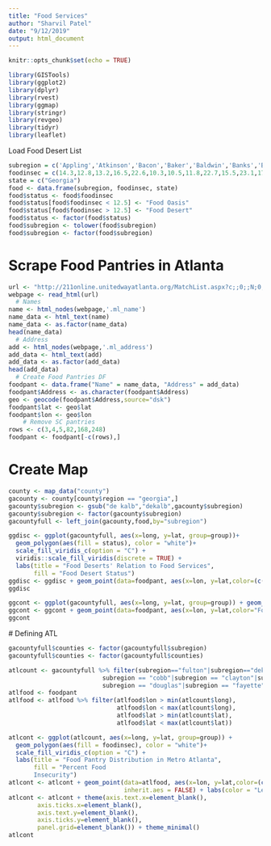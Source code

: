 ```yaml
---
title: "Food Services"
author: "Sharvil Patel"
date: "9/12/2019"
output: html_document
---
```


```r
knitr::opts_chunk$set(echo = TRUE)
```

```r
library(GISTools)
library(ggplot2)
library(dplyr)
library(rvest)
library(ggmap)
library(stringr)
library(revgeo)
library(tidyr)
library(leaflet)
```

Load Food Desert List
```r
subregion = c('Appling','Atkinson','Bacon','Baker','Baldwin','Banks','Barrow','Bartow','Ben Hill','Berrien','Bibb','Bleckley','Brantley','Brooks','Bryan','Bulloch','Burke','Butts','Calhoun','Camden','Candler','Carroll','Catoosa','Charlton','Chatham','Chattahoochee','Chattooga','Cherokee','Clarke','Clay','Clayton','Clinch','Cobb','Coffee','Colquitt','Columbia','Cook','Coweta','Crawford','Crisp','Dade','Dawson','Decatur','DeKalb','Dodge','Dooly','Dougherty','Douglas','Early','Echols','Effingham','Elbert','Emanuel','Evans','Fannin','Fayette','Floyd','Forsyth','Franklin','Fulton','Gilmer','Glascock','Glynn','Gordon','Grady','Greene','Gwinnett','Habersham','Hall','Hancock','Haralson','Harris','Hart','Heard','Henry','Houston','Irwin','Jackson','Jasper','Jeff Davis','Jefferson','Jenkins','Johnson','Jones','Lamar','Lanier','Laurens','Lee','Liberty','Lincoln','Long','Lowndes','Lumpkin','McDuffie','McIntosh','Macon','Madison','Marion','Meriwether','Miller','Mitchell','Monroe','Montgomery','Morgan','Murray','Muscogee','Newton','Oconee','Oglethorpe','Paulding','Peach','Pickens','Pierce','Pike','Polk','Pulaski','Putnam','Quitman','Rabun','Randolph','Richmond','Rockdale','Schley','Screven','Seminole','Spalding','Stephens','Stewart','Sumter','Talbot','Taliaferro','Tattnall','Taylor','Telfair','Terrell','Thomas','Tift','Toombs','Towns','Treutlen','Troup','Turner','Twiggs','Union','Upson','Walker','Walton','Ware','Warren','Washington','Wayne','Webster','Wheeler','White','Whitfield','Wilcox','Wilkes','Wilkinson','Worth')
foodinsec = c(14.3,12.8,13.2,16.5,22.6,10.3,10.5,11.8,22.7,15.5,23.1,17.5,13.2,17.5,11.5,21,22.4,16.1,23.8,13.8,17.2,14.8,9.9,14.8,17.6,16.4,14.9,7.7,21.6,28.4,22.7,20.2,11.7,16.4,14.7,9.8,17.3,11.1,15,22.8,11.1,9.3,20.5,19.2,18.2,19.8,26.9,15.8,23.3,11.1,10.4,16.4,20.7,16.6,11.4,9.1,14.1,5.5,15,17.8,10.6,12,15.5,11.8,18.3,17.4,10.5,10.1,8.3,25.8,13.6,9.8,14.9,13.7,14.5,15.4,18.8,9.6,14.4,13.4,23.1,20.4,18.6,12.7,17.6,18.2,20.6,11.9,17.8,18.1,13.4,19.5,13.1,20.9,16.5,25.3,11.7,19.5,19.9,18.3,21.9,13,16.9,12.8,11.5,20.4,17.1,7.3,13.2,10.4,18.7,9,12.7,10.5,13,18.6,15,21.2,12.4,25.7,22.8,17.1,16.8,20.5,17.4,18.8,14.2,22.2,24.7,19.5,24,17.1,20.8,20.3,25.8,18.7,17.9,18.1,11.2,17.4,18,20,21.8,9.6,17.8,12.8,11.9,19.1,23.2,21.5,15.8,20.3,22.2,11.9,8.4,17.7,20.1,17.6,16.1)
state = c("Georgia")
food <- data.frame(subregion, foodinsec, state)
food$status <- food$foodinsec
food$status[food$foodinsec < 12.5] <- "Food Oasis"
food$status[food$foodinsec > 12.5] <- "Food Desert"
food$status <- factor(food$status)
food$subregion <- tolower(food$subregion)
food$subregion <- factor(food$subregion)
```


# Scrape Food Pantries in Atlanta
```r
url <- "http://211online.unitedwayatlanta.org/MatchList.aspx?c;;0;;N;0;3133948;Clothing/Food/Personal%20Goods/Services;Food/Meal%20Services;24;Food%20Pantries~"
webpage <- read_html(url)
  # Names
name <- html_nodes(webpage,'.ml_name')
name_data <- html_text(name)
name_data <- as.factor(name_data)
head(name_data)
  # Address
add <- html_nodes(webpage,'.ml_address')
add_data <- html_text(add)
add_data <- as.factor(add_data)
head(add_data)
  # Create Food Pantries DF
foodpant <- data.frame("Name" = name_data, "Address" = add_data)
foodpant$Address <- as.character(foodpant$Address)
geo <- geocode(foodpant$Address,source="dsk")
foodpant$lat <- geo$lat
foodpant$lon <- geo$lon
    # Remove SC pantries
rows <- c(3,4,5,82,168,248)
foodpant <- foodpant[-c(rows),]
```


# Create Map
```r
county <- map_data("county")
gacounty <- county[county$region == "georgia",]
gacounty$subregion <- gsub("de kalb","dekalb",gacounty$subregion)
gacounty$subregion <- factor(gacounty$subregion)
gacountyfull <- left_join(gacounty,food,by="subregion")

ggdisc <- ggplot(gacountyfull, aes(x=long, y=lat, group=group))+
  geom_polygon(aes(fill = status), color = "white")+
  scale_fill_viridis_c(option = "C") + 
  viridis::scale_fill_viridis(discrete = TRUE) +
  labs(title = "Food Deserts' Relation to Food Services",
       fill = "Food Desert Status")
ggdisc <- ggdisc + geom_point(data=foodpant, aes(x=lon, y=lat,color=(c("Food Pantries"))), inherit.aes = FALSE) + labs(color = "Legend") + theme(legend.position="right")
ggdisc
```

```r
ggcont <- ggplot(gacountyfull, aes(x=long, y=lat, group=group)) + geom_polygon(aes(fill = foodinsec), color = "white") + scale_fill_viridis_c(option = "B") + labs(title = "Food Insecurity and Food Pantry", fill = "Percent Food Insecurity")
ggcont <- ggcont + geom_point(data=foodpant, aes(x=lon, y=lat,color="Food Pantry"), inherit.aes = FALSE) + labs(color = "Legend") + theme(legend.position="bottom")
ggcont
```

  # Defining ATL
```r
gacountyfull$counties <- factor(gacountyfull$subregion)
gacountyfull$counties <- factor(gacountyfull$counties)

atlcount <- gacountyfull %>% filter(subregion=="fulton"|subregion=="dekalb"|subregion == "gwinnett"|
                          subregion == "cobb"|subregion == "clayton"|subregion == "coweta"|
                          subregion == "douglas"|subregion == "fayette"|subregion == "henry")
atlfood <- foodpant
atlfood <- atlfood %>% filter(atlfood$lon > min(atlcount$long),
                              atlfood$lon < max(atlcount$long),
                              atlfood$lat > min(atlcount$lat),
                              atlfood$lat < max(atlcount$lat))

atlcont <- ggplot(atlcount, aes(x=long, y=lat, group=group)) +
  geom_polygon(aes(fill = foodinsec), color = "white")+
  scale_fill_viridis_c(option = "C") + 
  labs(title = "Food Pantry Distribution in Metro Atlanta",
       fill = "Percent Food 
       Insecurity")
atlcont <- atlcont + geom_point(data=atlfood, aes(x=lon, y=lat,color=(c("Food Pantries"))),
                                inherit.aes = FALSE) + labs(color = "Legend",x="Longitude",y="Latitude") + theme(legend.position="right")
atlcont <- atlcont + theme(axis.text.x=element_blank(),
        axis.ticks.x=element_blank(),
        axis.text.y=element_blank(),
        axis.ticks.y=element_blank(),
        panel.grid=element_blank()) + theme_minimal()
atlcont
```

